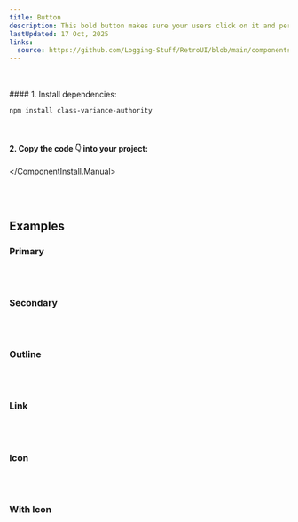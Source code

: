 ```yaml
---
title: Button
description: This bold button makes sure your users click on it and perform the actions you want! 🚀
lastUpdated: 17 Oct, 2025
links:
  source: https://github.com/Logging-Stuff/RetroUI/blob/main/components/retroui/Button.tsx
---
```


<ComponentShowcase name="button-style-default" />
<br />
<br />

<ComponentInstall>
  <ComponentInstall.Cli npmCommand="npx shadcn@latest add @retroui/button" />
  <ComponentInstall.Manual>
#### 1. Install dependencies:

```sh
npm install class-variance-authority
```

<br />

#### 2. Copy the code 👇 into your project:

<ComponentSource name="button" />

  </ComponentInstall.Manual>
</ComponentInstall>

<br />
<br />

## Examples

### Primary

<ComponentShowcase name="button-style-default" />
<br />
<br />

### Secondary

<ComponentShowcase name="button-style-secondary" />
<br />
<br />

### Outline

<ComponentShowcase name="button-style-outline" />
<br />
<br />

### Link

<ComponentShowcase name="button-style-link" />
<br />
<br />

### Icon

<ComponentShowcase name="button-style-icon" />
<br />
<br />

### With Icon

<ComponentShowcase name="button-style-with-icon" />
